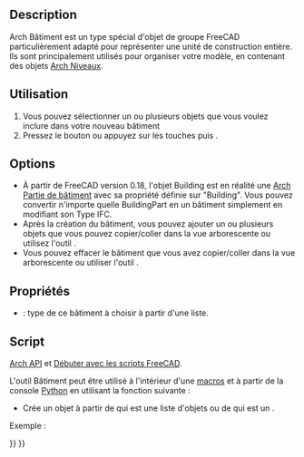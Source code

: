 <languages/>

{{Docnav/fr
|[[Arch_Site/fr|Site]]
|[[Arch_Floor/fr|Niveau]]
|[[BIM_Workbench/fr|Atelier BIM]]
|IconL=Arch_Site.svg
|IconR=Arch_Floor.svg
|IconC=Workbench_BIM.svg
}}

{{VeryImportantMessage|Cette commande fait partie de l'ensemble intégré de l'[[BIM_Workbench/fr|atelier BIM]] avec la V1.0<br>
Cette page a été mise à jour pour cette version.}}

{{GuiCommand/fr
|Name=Arch Building
|Name/fr=Arch Bâtiment
|MenuLocation=3D/BIM → Bâtiment
|Workbenches=[[BIM_Workbench/fr|BIM]]
|Shortcut={{KEY|B}} {{KEY|U}}
|SeeAlso=
}}

==Description==

Arch Bâtiment est un type spécial d'objet de groupe FreeCAD particulièrement adapté pour représenter une unité de construction entière. Ils sont principalement utilisés pour organiser votre modèle, en contenant des objets [[Arch_Floor/fr|Arch Niveaux]].

<span id="Usage"></span>
==Utilisation==

# Vous pouvez sélectionner un ou plusieurs objets que vous voulez inclure dans votre nouveau bâtiment
# Pressez le bouton {{Button|[[Image:Arch_Building.svg|16px]] [[Arch_Building/fr|Bâtiment]]}} ou appuyez sur les touches {{KEY|B}} puis {{KEY|U}}.

==Options==

* À partir de FreeCAD version 0.18, l'objet Building est en réalité une [[Arch_BuildingPart/fr|Arch Partie de bâtiment]] avec sa propriété {{PropertyData|IFC Type}} définie sur "Building". Vous pouvez convertir n'importe quelle BuildingPart en un bâtiment simplement en modifiant son Type IFC.
* Après la création du bâtiment, vous pouvez ajouter un ou plusieurs objets que vous pouvez copier/coller dans la vue arborescente ou utilisez l'outil {{Button|[[Image:Arch Add.svg|16px]] [[Arch_Add/fr|Arch Ajouter]]}}.
* Vous pouvez effacer le bâtiment que vous avez copier/coller dans la vue arborescente ou utiliser l'outil {{Button|[[Image:Arch Remove.svg|16px]] [[Arch_Remove/fr|Arch Supprimer]]}}.

<span id="Properties"></span>
==Propriétés==

* {{PropertyData|Building Type}} : type de ce bâtiment à choisir à partir d'une liste.

<span id="Scripting"></span>
==Script==

{{Emphasis|Voir aussi :}} [[Arch_API/fr|Arch API]] et [[FreeCAD_Scripting_Basics/fr|Débuter avec les scripts FreeCAD]].

L'outil Bâtiment peut être utilisé à l'intérieur d'une [[macros/fr|macros]] et à partir de la console [[Python/fr|Python]] en utilisant la fonction suivante :
{{Code|code=
Building = makeBuilding(objectslist=None, baseobj=None, name="Building")
}}

* Crée un objet {{incode|Building}} à partir de {{incode|objectlist}} qui est une liste d'objets ou de {{incode|baseobj}} qui est un {{incode|Shape}}.

Exemple :

{{Code|code=
import FreeCAD, Draft, Arch

p1 = FreeCAD.Vector(0, 0, 0)
p2 = FreeCAD.Vector(2000, 0, 0)
baseline = Draft.makeLine(p1, p2)
baseline2 = Draft.makeLine(p1, -1*p2)

Wall1 = Arch.makeWall(baseline, length=None, width=150, height=2000)
Wall2 = Arch.makeWall(baseline2, length=None, width=150, height=1800)
FreeCAD.ActiveDocument.recompute()

Building = Arch.makeBuilding([Wall1, Wall2])

Site = Arch.makeSite(Building)
FreeCAD.ActiveDocument.recompute()
}}


{{Docnav/fr
|[[Arch_Site/fr|Site]]
|[[Arch_Floor/fr|Niveau]]
|[[BIM_Workbench/fr|Atelier BIM]]
|IconL=Arch_Site.svg
|IconR=Arch_Floor.svg
|IconC=Workbench_BIM.svg
}}

{{BIM_Tools_navi{{#translation:}}}}
{{Userdocnavi{{#translation:}}}}